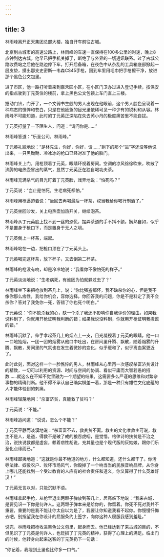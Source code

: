 ```yaml
---
---
---
```

title: 3
---




林雨峰离开正天集团总部大楼，独自开车前往古城。

北京到古城市的高速公路上，林雨峰的车速一直保持在100多公里的时速，晚上8点钟到达古城。他早已把手机关掉了，断绝了与外界的一切通讯联系。过了古城公路收费站之后他在路边停下车，打开后备箱，在夜色中从杂乱的工具箱底部掀起一层皮垫，摸出那支史密斯—韦森CS45手枪，回到车里用毛巾把手枪擦干净，放进那个黑色公文包里。

进了市区，他一路打听着来到嘉禾园小区，在小区门卫办过进入登记手续，按保安的指点驶到丁元英住的楼前，拿上黑色公文包锁上车门直上三楼。

摁动门铃，门开了，一个文弱书生般的男人出现在他眼前，这个男人脸色呈现着一种病态的憔悴和苍白，只是在他疲惫的目光里依稀可见一种少有的锐利和从容。林雨峰不可能知道，此时的丁元英正深陷在失去芮小丹的极度痛苦里不能自拔。

丁元英打量了一下陌生人，问道：“请问你是……”

林雨峰答道：“乐圣公司，林雨峰。”

丁元英礼貌地说：“是林先生，你好，你好，请……”剩下的那个“进”字还没等他说出来，一只黑黝黝、冷冰冰的枪口已经对准了他的脑门。

林雨峰关上门，用枪顶着丁元英，眼睛环视着房间。空调的凉风徐徐吹来，吹散了沸腾的电热壶冒出的蒸气，显然丁元英正在独自喝功夫茶。

林雨峰充满杀气的目光盯着丁元英脸，戏弄地说：“怕死吗？”

丁元英说：“岂止是怕死，生老病死都怕。”

林雨峰用枪逼迫着说：“坐回去再喝最后一杯茶，权当我给你喝行刑酒了。”

丁元英坐回沙发，关上电热壶加热开关，继续泡茶。

林雨峰从丁元英脸上找不到一丝的恐慌，摆弄茶道的手不抖不颤，娴熟自如，似乎不是置身于枪口下，而是置身于无人之境。

丁元英倒上一杯茶，端起。

林雨峰站在一边，把枪口顶在了丁元英头上。

丁元英喝完这杯茶，放下杯子，又去倒第二杯茶。

林雨峰的枪没有响，却是冷冷地说：“我看你不像怕死的样子。”

丁元英淡淡地说：“生老病死，有谁因为怕就躲过去了？”

林雨峰坐下来把枪放到茶几上，说：“你比强盗都坏，我不缺杀你的心，但是我不像你那么痞性，我给你机会，容你选择。你回答我的问题，你是不是料定了我不会杀你？答对了我免你一死，答错了你也死个明白。”

丁元英说：“你不缺杀我的心，缺一个杀了我还不影响你自我评价的理由。如果我说料到了，你就用开枪证明我判断的错；如果我说没料到，你就用开枪证明我撒谎的错。”

林雨峰沉默了，伸手拿起茶几上的烟点上一支，目光凝视着丁元英的眼睛。他一口一口地抽烟，一团一团的烟雾从他口中吐出，在房间里升腾、飘散，随着烟雾的升腾、飘散，房间里的气氛也在发生着微妙的变化，似乎缓和了，似乎离血案更近了。

此时此刻，面对这样一个一脸憔悴的男人，林雨峰从心里再一次感叹杀富济贫设计的精致，一切可以利用的资源、时间与空间的协调、看似平庸而大智若愚的招数……就这么在不知不觉里融为一个期望的结果，这需要多么严谨的思维和对繁杂事物的精确判断。他不得不承认自己确实棋差一着，那是一种只有雄性文化底蕴的人才能体验到的刺痛。

林雨峰轻蔑地问：“杀富济贫，真能救了贫吗？”

丁元英说：“不能。”

林雨峰追问道：“说说，怎么个不能？”

丁元英平静而淡漠地说：“杀富富不去，救贫贫不离。救主的文化唯救主可说，救主不是人，是道，得救不是破了戒的狼吞虎咽，是觉悟。格律诗的扶贫是不治之治，说扶说救都是虚妄，赖着痞性胡说，充其量也是个现代版的灰姑娘，跟你们乐圣化点缘而已。”

林雨峰鄙夷地道：“这就是你最不地道的地方，什么都知道，还什么都干了。你污辱法律、奴役农户、败坏市场风气，你毁掉了一个响当当的民族音响品牌，从你身上哪儿还能找到一个受过教育的人应有的社会责任和道义，你又算得了什么英雄好汉！”

丁元英无言以对，只能沉默不语。

林雨峰拿起手枪，从枪里退出两颗子弹放到茶几上，居高临下地说：“我来古城，是要见识一下你是何许人。这两颗子弹本来是给你的，你留着。你死不死对我并不重要，重要的是我不能让你太自以为是了，我要让你知道我看不起你。你慢慢忏悔去吧，别指望我在你设计的屈服条约上签字，向你这种人屈服我感到羞耻。”

说完，林雨峰把枪收进黑色公文包里，起身而去。他已经达到了来古城的目的，不但见识了丁元英是何许人，也贬损了丁元英的精神，获得了心理上的满足。临出门的时候，他转身向起来送客的丁元英扔下一句话：

“你记着，我埋到土里也比你多一口气。”